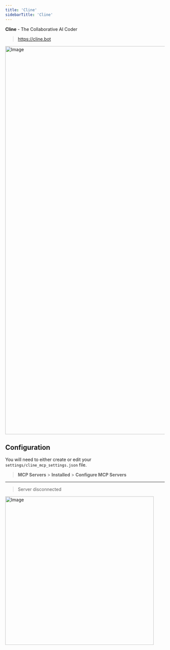 ```yaml
---
title: 'Cline'
sidebarTitle: 'Cline'
---
```


**Cline** - The Collaborative AI Coder

> https://cline.bot


<img width="1226" alt="Image" src="https://github.com/user-attachments/assets/56f6ccfd-45fb-44fb-9064-0de08c2905d9" />

<Authentication />

## Configuration

<NpmInstall />

You will need to either create or edit your `settings/cline_mcp_settings.json` file.

> **MCP Servers** > **Installed** > **Configure MCP Servers**

<McpServers/>

---

<Troubleshooting />

> Server disconnected

<img width="469" alt="Image" src="https://github.com/user-attachments/assets/ea02ee62-900a-455e-94de-b14a5963d30f" />
